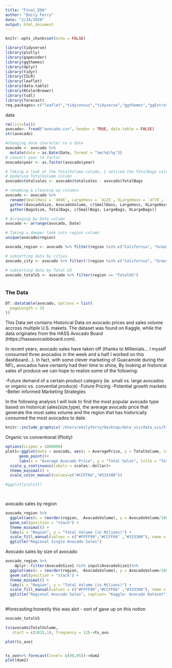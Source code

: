 ```yaml
---
title: "Final_EDA"
author: "Emily Ferry"
date: "2/24/2020"
output: html_document
---
```


```r
knitr::opts_chunk$set(echo = FALSE)

library(tidyverse)
library(plotly)
library(gapminder)
library(ggthemes)
library(dplyr)
library(tidyr)
library(ISLR)
library(leaflet)
library(data.table)
library(RColorBrewer)
library(tsdl)
library(forecast)
req.packages<-c("leaflet","tidycensus","tidyverse","ggthemes","ggExtra","scales")


```

data

```r


rm(list=ls())
avocado<- fread("avocado.csv", header = TRUE, data.table = FALSE) 
str(avocado)

#changing date character to a date 
avocado <- avocado %>%
  mutate(date = as.Date(Date, format = "%m/%d/%y"))
# convert year to factor
avocado$year <- as.factor(avocado$year)

# Taking a look at the TotalVolume column, I noticed the TotalBags column was added to the TotalVolume column skewing the actual volume
# Updating TotalVolume column
avocado$totalsales <- avocado$totalsales - avocado$TotalBags

# renaming & cleaning up columns
avocado <- avocado %>% 
  rename(SmallHass = `4046`, LargeHass = `4225`, XLargeHass = `4770`, TotalVolume = totalsales)%>%
  gather(AvocadoSize, AvocadoVolume, c(SmallHass, LargeHass, XLargeHass))%>%
  gather(BagsSize, TotalBags, c(SmallBags, LargeBags, XLargeBags))

# Arranging by Date column       
avocado <- arrange(avocado, Date)

# Taking a deeper look into region column
unique(avocado$region)

avocado_region <- avocado %>% filter(region %in% c("California", "GreatLakes", "Midsouth", "Northeast", "Plains", "SouthCentral", "Southeast",  "West"))

# subsetting data by cities
avocado_city <- avocado %>% filter(!(region %in% c("California", "GreatLakes", "Midsouth", "Northeast", "Plains", "SouthCentral", "Southeast",  "West", "TotalUS")))

# subsetting data by Total US
avocado_totalUS <- avocado %>% filter(region == "TotalUS")



```


### The Data 

```r
DT::datatable(avocado, options = list(
  pageLength = 25
))
```


  This Data set contains Historical Data on avocado prices and sales volume accross multiple U.S. makets. The dataset was found on Kaggle, while the data originates from the HASS Avocado Board (https://hassavocadoboard.com). 

  In recent years, avocado sales have taken off (thanks to Millenials... I myself consumed three avocados in the week and a half I worked on this dashboard...). In fact, with some clever marketing of Guacamole during the NFL, avocados have certainly had their time to shine, By looking at historical sales of produce we can hope to realize some of the following: 
  
  -Future demand of a certain product category (ie. small vs. large avocados or organic vs. convential produce)
  -Future Pricing 
  -Potential growth markets
  -Better informed Marketing Strategies 

In the following analysis I will look to find the most popular avocado type based on historical sales(size,type), the average avocado price that generate the most sales volume and the region that has historically consumed the most avocados to date. 


```r
knitr::include_graphics('/Users/emilyferry/Desktop/data_vis/data_vis/Final/Final/clipart.png')
```

Organic vs conventional (Plotly)
```r

options(scipen = 1000000)
plot1<-ggplot(data = avocado, aes(x = AveragePrice, y = TotalVolume, color = type))+
      geom_point()+
      labs(x = "Average Avocado Price", y = "Total Sales", title = "Total Sales Volume by Average Avocado Price", subtitle = "Organic Vs. Conventional",  caption = "Kaggle:Avocado Dataset")+
  scale_y_continuous(labels = scales::dollar)+
  theme_minimal() +
  scale_color_manual(values=c("#CCFF66","#333300"))

#ggplotly(plot1)

       
```

avocado sales by region 
```r

avocado_region %>%
  ggplot(aes(x = reorder(region, -AvocadoVolume), y = AvocadoVolume/1000000, fill = AvocadoSize)) +
  geom_col(position = "stack") +
  theme_minimal() +
  labs(x = "Region", y = "Total Volume (in Milions)") +
  scale_fill_manual(values = c("#FFFF99","#CCFF66" ,"#333300"), name = "Avocado Size") +
  ggtitle("Regional Single Avocado Sales")


```

Avocado sales by size of avocado 
```r
avocado_region %>%
    dplyr::filter(AvocadoSize1 %in% input$AvocadoSize1)%>%
  ggplot(aes(x = reorder(region, -AvocadoVolume), y = AvocadoVolume/1000000, fill = AvocadoSize)) +
  geom_col(position = "stack") +
  theme_minimal() +
  labs(x = "Region", y = "Total Volume (in Milions)") +
  scale_fill_manual(values = c("#FFFF99","#CCFF66" ,"#333300"), name = "Avocado Size") +
  ggtitle("Regional Avocado Sales", caption= "Kaggle: Avocado Dataset")
          
```







#forecasting:honestly this was alot - sort of gave up on this notion 

```r
avocado_totalUS

ts(avocado$TotalVolume,
   start = c(2015,1), frequency = 12)->ts_avo

plot(ts_avo)


ts_avo%>% forecast(level= c(80,95))->dum2
plot(dum2)


```



